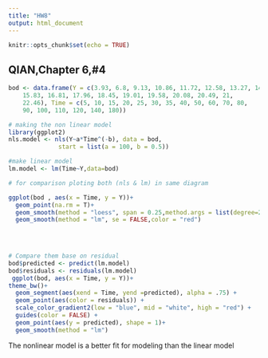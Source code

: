 ---
title: "HW8"
output: html_document
---

```{r setup, include=FALSE}
knitr::opts_chunk$set(echo = TRUE)
```

## QIAN,Chapter 6,#4

```{r}

bod <- data.frame(Y = c(3.93, 6.8, 9.13, 10.86, 11.72, 12.58, 13.27, 14.23, 
	15.83, 16.81, 17.96, 18.45, 19.01, 19.58, 20.08, 20.49, 21, 
	22.46), Time = c(5, 10, 15, 20, 25, 30, 35, 40, 50, 60, 70, 80, 
	90, 100, 110, 120, 140, 180))
```


```{r}
# making the non linear model
library(ggplot2)
nls.model <- nls(Y~a*Time^(-b), data = bod, 
              start = list(a = 100, b = 0.5))

#make linear model 
lm.model <- lm(Time~Y,data=bod)

# for comparison ploting both (nls & lm) in same diagram

ggplot(bod , aes(x = Time, y = Y))+ 
  geom_point(na.rm = T)+
  geom_smooth(method = "loess", span = 0.25,method.args = list(degree=2), se = FALSE,color = "blue", na.rm = T)+
  geom_smooth(method = "lm", se = FALSE,color = "red")
  

  

```
```{r}
# Compare them base on residual
bod$predicted <- predict(lm.model)
bod$residuals <- residuals(lm.model)
 ggplot(bod, aes(x = Time, y = Y))+ 
theme_bw()+
  geom_segment(aes(xend = Time, yend =predicted), alpha = .75) +
  geom_point(aes(color = residuals)) +
  scale_color_gradient2(low = "blue", mid = "white", high = "red") +
  guides(color = FALSE) +
  geom_point(aes(y = predicted), shape = 1)+
  geom_smooth(method = "lm") 

```
The nonlinear model is a better fit for modeling than the linear model
